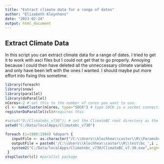 ```yaml
---
title: "Extract climate data for a range of dates"
author: "Elizabeth Kleynhans"
date: "2023-02-24"
output: html_document
---
```


## Extract Climate Data

In this script you can extract climate data for a range of dates. I tried to get it to work with asci files but I could not get that to go properly. Annoying because I could then have deleted all the unneccessary climate variables and only have been left with the ones I wanted. I should maybe put more effort into fixing this sometime. 
```r
library(foreach)
library(snow)
library(parallel)
library(doParallel)
nCores<-2 # set this to the number of cores you want to use.
cl <- makeCluster(nCores, type="SOCK") # type SOCK is a socket connection. If MPI is available use "MPI". Note declaring this type is not needed with the parallel package
registerDoParallel(cl)#requires this

#setwd("D:/Climatebc_v730"); # set the ClimateBC root directory as the working directory
setwd("C:/Data/localApps/Climatebc_v730")

foreach (i=1980:1984) %dopar% {
   inputFile <- as.character("/C:\\Users\\klochhea\\castor\\R\\Paramsbc_dem_frt_Kyle.csv")
   outputFile = paste0('/C:\\Users\\klochhea\\castor\\R\\test\bc_',i , '.csv')
   system2("C:/Data/localApps/Climatebc_v730/ClimateBC_v7.30.exe",args= c('/M', paste0('/Year_', i, '.ann'), inputFile, outputFile))
 }
stopCluster(cl) #parallel package
 
```

